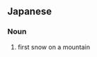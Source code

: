 ==Japanese==
{{ja-kanjitab|はつ|かん|せつ|yomi=on}}

===Noun===
{{ja-noun|はつかんせつ}}

# first snow on a mountain
#: {{ja-usex|富士山が初冠雪したと発表した。|^ふじさん が はつかんせつ した と はっぴょう した。|They broke the news of the year's first snow cover on Mt. Fuji}}